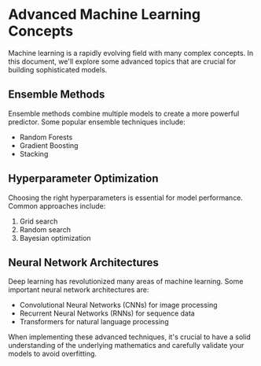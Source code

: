 # Advanced Machine Learning Concepts

Machine learning is a rapidly evolving field with many complex concepts. In this document, we'll explore some advanced topics that are crucial for building sophisticated models.

## Ensemble Methods

Ensemble methods combine multiple models to create a more powerful predictor. Some popular ensemble techniques include:

- Random Forests
- Gradient Boosting
- Stacking

## Hyperparameter Optimization

Choosing the right hyperparameters is essential for model performance. Common approaches include:

1. Grid search
2. Random search
3. Bayesian optimization

## Neural Network Architectures

Deep learning has revolutionized many areas of machine learning. Some important neural network architectures are:

- Convolutional Neural Networks (CNNs) for image processing
- Recurrent Neural Networks (RNNs) for sequence data
- Transformers for natural language processing

When implementing these advanced techniques, it's crucial to have a solid understanding of the underlying mathematics and carefully validate your models to avoid overfitting.